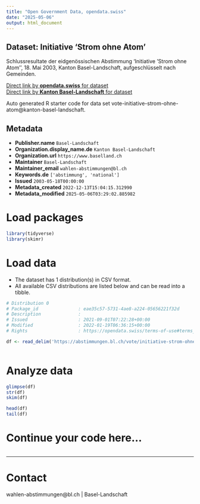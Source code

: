 ```yaml
---
title: "Open Government Data, opendata.swiss"
date: "2025-05-06"
output: html_document
---
```


## Dataset: Initiative 'Strom ohne Atom'

Schlussresultate der eidgenössischen Abstimmung 'Initiative 'Strom ohne Atom'', 18. Mai 2003, Kanton Basel-Landschaft, aufgeschlüsselt nach Gemeinden.

[Direct link by **opendata.swiss** for dataset](https://opendata.swiss/de/dataset/initiative-strom-ohne-atom)<br>
[Direct link by **Kanton Basel-Landschaft** for dataset](https://abstimmungen.bl.ch/vote/initiative-strom-ohne-atom/data)

Auto generated R starter code for data set vote-initiative-strom-ohne-atom@kanton-basel-landschaft.

## Metadata

- **Publisher.name** `Basel-Landschaft`
- **Organization.display_name.de** `Kanton Basel-Landschaft`
- **Organization.url** `https://www.baselland.ch`
- **Maintainer** `Basel-Landschaft`
- **Maintainer_email** `wahlen-abstimmungen@bl.ch`
- **Keywords.de** `['abstimmung', 'national']`
- **Issued** `2003-05-18T00:00:00`
- **Metadata_created** `2022-12-13T15:04:15.312990`
- **Metadata_modified** `2025-05-06T03:29:02.885982`


# Load packages

```r

library(tidyverse)
library(skimr)

```

# Load data

-   The dataset has 1 distribution(s) in CSV format.
-   All available CSV distributions are listed below and can be read into a tibble.

```r

# Distribution 0
# Package_id               : eae35c57-5731-4ae8-a224-05656221f32d
# Description              : 
# Issued                   : 2021-09-01T07:22:28+00:00
# Modified                 : 2022-01-19T06:36:15+00:00
# Rights                   : https://opendata.swiss/terms-of-use#terms_by

df <- read_delim('https://abstimmungen.bl.ch/vote/initiative-strom-ohne-atom/data-csv')



```

# Analyze data

```r

glimpse(df)
str(df)
skim(df)

head(df)
tail(df)

```

# Continue your code here...

```r

```

------------------------------------------------------------------------

# Contact

wahlen-abstimmungen@bl.ch | Basel-Landschaft
